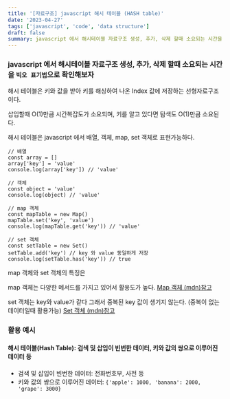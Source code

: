 ```yaml
---
title: '[자료구조] javascript 해시 테이블 (HASH table)'
date: '2023-04-27'
tags: ['javascript', 'code', 'data structure']
draft: false
summary: javascript 에서 해시테이블 자료구조 생성, 추가, 삭제 할때 소요되는 시간을 `빅오 표기법`으로 확인해보자
---
```


### javascript 에서 해시테이블 자료구조 생성, 추가, 삭제 할때 소요되는 시간을 `빅오 표기법`으로 확인해보자

해시 테이블은 키와 값을 받아 키를 해싱하여 나온 Index 값에 저장하는 선형자료구조이다.

삽입할때 O(1)만큼 시간복잡도가 소요되며, 키를 알고 있다면 탐색도 O(1)만큼 소요된다.

해시 테이블은 javascript 에서 배열, 객체, map, set 객체로 표현가능하다.

```tsx
// 배열
const array = []
array['key'] = 'value'
console.log(array['key']) // 'value'

// 객체
const object = 'value'
console.log(object) // 'value'

// map 객체
const mapTable = new Map()
mapTable.set('key', 'value')
console.log(mapTable.get('key')) // 'value'

// set 객체
const setTable = new Set()
setTable.add('key') // key 와 value 동일하게 저장
console.log(setTable.has('key')) // true
```

map 객체와 set 객체의 특징은

map 객체는 다양한 메서드를 가지고 있어서 활용도가 높다. [Map 객체 (mdn)참고](https://developer.mozilla.org/ko/docs/Web/JavaScript/Reference/Global_Objects/Map)

set 객체는 key와 value가 같다 그래서 중복된 key 값이 생기지 않는다. (중복이 없는 데이터일때 활용가능) [Set 객체 (mdn)참고](https://developer.mozilla.org/ko/docs/Web/JavaScript/Reference/Global_Objects/Set)

### 활용 예시

#### 해시 테이블(Hash Table): 검색 및 삽입이 빈번한 데이터, 키와 값의 쌍으로 이루어진 데이터 등

- 검색 및 삽입이 빈번한 데이터: 전화번호부, 사전 등
- 키와 값의 쌍으로 이루어진 데이터: `{'apple': 1000, 'banana': 2000, 'grape': 3000}`
